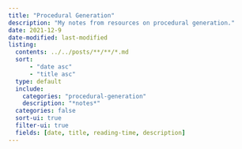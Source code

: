 ```yaml
---
title: "Procedural Generation"
description: "My notes from resources on procedural generation."
date: 2021-12-9
date-modified: last-modified
listing:
  contents: ../../posts/**/**/*.md
  sort: 
      - "date asc"
      - "title asc"
  type: default
  include: 
    categories: "procedural-generation"
    description: "*notes*"
  categories: false
  sort-ui: true
  filter-ui: true
  fields: [date, title, reading-time, description]
---
```


